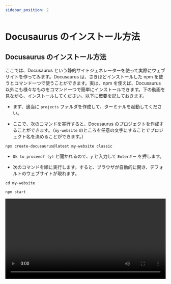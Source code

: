 ```yaml
---
sidebar_position: 2
---
```



# Docusaurus のインストール方法

## Docusaurus のインストール方法

ここでは、Docusaurus という静的サイトジェネレーターを使って実際にウェブサイトを作ってみます。Docusaurus は、さきほどインストールした npm を使うとコマンド一つで使うことができます。実は、npm を使えば、Docusaurus 以外にも様々なものをコマンド一つで簡単にインストールできます。下の動画を見ながら、インストールしてください。以下に概要を記しておきます。

- まず、適当に `projects` ファルダを作成して、ターミナルを起動してください。

- ここで、次のコマンドを実行すると、Docusaurus のプロジェクトを作成することができます。（`my-website` のところを任意の文字にすることでプロジェクト名を決めることができます。）

```shell
npx create-docusaurus@latest my-website classic
```

- `Ok to proceed? (y)` と聞かれるので、`y` と入力して `Enterキー` を押します。

- 次のコマンドを順に実行します。すると、ブラウザが自動的に開き、デフォルトのウェブサイトが現れます。

```shell
cd my-website
```

```shell
npm start
```

<video src={installDocusaurus} controls width="100%" />

## Docusaurus の編集方法

ここでは、Docusaurus を実際に編集してみます。

- まず、ターミナル上で `Ctrlキー` と `C` を同時に押して、先程起動した Docusaurus のサーバーを終了してください。

- 次に、先程作成した Docusaurus のプロジェクトを VSCode で開きます。

- ターミナルを起動します。

- もう一度次のコマンドを実行して、Docusaurus のサーバーを起動します。先程のようにブラウザが自動的に開きます。

```shell
npm start
```

- では、実際に編集してみましょう。今回は、チュートリアルのはじめのページを編集してみます。`docs` ファルダの中の `intro.md` というフォルダを開いて、上から 5 行目の `# Tutorial Intro` というところを `# Hello from Docusaurus` と書き換えてみましょう。（先頭に `#` と書いてあるのは、ここは見出しだという命令です。実は、Docusaurus は Markdown という非常に簡単な形式で書くことができます。）ブラウザを見ると、自動で編集した内容がプレビューされているはずです。

<video src={editDocusaurus} controls width="100%" />

:::info
先程、Docusaurus は Markdown という形式で書くことができると書きました。ここで、Markdown 記法について少し紹介しておきます。詳しいことは、自分で調べてみてください。

1. `#` と書くことで見出しを書くことができます。

   ```markdown
   # レベル 1 の見出し
   ```

   # レベル 1 の見出し

2. `##` は `#` の一個下の見出しです。

   ```markdown
   ## レベル 2 の見出し
   ```

   ## レベル 2 の見出し

3. `**` で強調することができます。

   ```markdown
   **強調**
   ```

   **強調**

4. `>` とすることで引用することができます。

   ```markdown
   > hoge
   ```

   > hoge

5. 箇条書きは次のようにして書けます。

   ```markdown
   - アイテム 1
   - アイテム 2
   - アイテム 3
   ```

   <ul style={{ listStyleType: "disc" }}>
     <li>アイテム 1</li>
     <li>アイテム 2</li>
     <li>アイテム 3</li>
   </ul>

6. 番号付き箇条書きは次のようにして書けます。

   ```markdown
   1. アイテム 1
   1. アイテム 2
   1. アイテム 3
   ```

   <ol style={{ listStyleType: "decimal" }}>
     <li>アイテム 1</li>
     <li>アイテム 2</li>
     <li>アイテム 3</li>
   </ol>

7. バッククォート（ `` ` `` ）で囲むことでインラインコードを表示することができます。

   ```markdown
   `コードテキスト`
   ```

   `コードテキスト`

8. バッククォート 3 つで、コードブロックを表示することができます。

   ````markdown
   ```python
   print("Hello World!")
   ```
   ````

   ```python
   print("Hello World!")
   ```

9. リンクは次のようにして表すことができます。

   ```markdown
   [Introduction to Algorithms](https://sikepuri-algorithm.github.io/)
   ```

   [Introduction to Algorithms](https://sikepuri-algorithm.github.io/)

10. 画像は次のようにして表示することができます。もちろん相対パスも使えます。

    ```markdown
    ![Introduction to Algorithms](https://sikepuri-algorithm.github.io/img/logo.svg)
    ```

    <div style={{maxWidth:"200px"}}>

    ![Introduction toAlgorithms](https://sikepuri-algorithm.github.io/img/logo.svg)

    </div>

11. 実は、Markdown の中には HTML も書くことができます。

    ```markdown
    <button type="button">ボタン</button>
    ```

    <button type="button">ボタン</button>

:::

:::info
実は、Docusaurus は Markdown だけでなく MDX でも書くことができます。MDX は、Markdown の中で JSX 記法 を使えるものです。JSX 記法 は、JavaScript の中に HTML を書くことができるものですが、なかなか奥が深くここでは説明できないので、自分で調べてみてください。

ちなみに、このシケプリではライフゲームのコンポーネントを作ったので、それを使うときはファイルの先頭で次のようにインポートしてから、次のように書くだけでライフゲームを表示できます w

```markdown
import LifeGame from "@site/src/components/LifeGame/LifeGame";
```

```mdx
<LifeGame />
```

<div style={{ maxWidth: "200px" }}>
  <LifeGame />
</div>

:::
